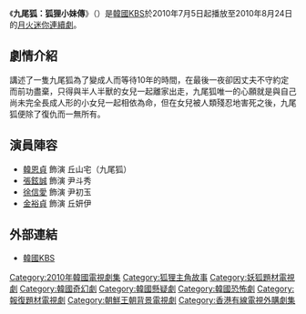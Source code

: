 {{Infobox Television
| show_name            = 九尾狐：狐狸小妹傳
| original_name        = {{lang|ko|구미호: 여우누이뎐}}
| show_name_2          = 
| image                = [[File:Grudge_The_Revolt_of_Gumiho.jpg|250px]]
| caption              = 
| genre                = 
| format               = 
| creator              = 
| developer            = 
| writer               = [[吳善亨|吳善亨]]、[[鄭道允|鄭道允]]、[[鄭惠媛|鄭惠媛]]
| director             = [[李健俊|李健俊]]
| creative_director    = 
| presenter            = 
| starring             = [[韓多感|韓恩貞]]、[[張鉉誠|張鉉誠]]、[[徐信愛|徐信愛]]、[[金裕貞|金裕貞]]
| slogan               =  
| judges               = 
| voices               = 
| narrated             = 
| theme_song           = 
| opentheme            =  
| endtheme             = 
| composer             = 
| country              = {{KOR}}
| language             = [[韩语|韩语]]
| num_seasons          = 
| num_episodes         = 16
| list_episodes        = 
| executive_producer   = 
| producer             = 
| supervising_producer = 
| editor               = 
| location             = 
| cinematography       = 
| camera               = 
| runtime              = 
| company              = 
| distributor          = 
| channel              = [[韓國放送公社|KBS電視台]]
| picture_format       = 
| audio_format         = 
| first_run            = {{KOR}}
| first_aired          = {{start date|2010|7|5}}
| last_aired           = {{end date|2010|8|24}}
| status               = 
| preceded_by          = 
| followed_by          = 
| related              = 
| website              = http://www.kbs.co.kr/drama/2010gumiho/
| 台灣名稱             = 九尾狐的復仇
| 港澳名稱             = 九尾狐傳   
}}

《'''九尾狐：狐狸小妹傳'''》（{{lang-ko|구미호: 여우누이뎐}}）是[[韓國|韓國]][[韓國放送公社|KBS]]於2010年7月5日起播放至2010年8月24日的[[KBS月火迷你連續劇|月火迷你連續劇]]。

== 劇情介紹 ==
講述了一隻九尾狐為了變成人而等待10年的時間，在最後一夜卻因丈夫不守約定而前功盡棄，只得與半人半獸的女兒一起離家出走，九尾狐唯一的心願就是與自己尚未完全長成人形的小女兒一起相依為命，但在女兒被人類殘忍地害死之後，九尾狐便除了復仇而一無所有。

== 演員陣容 ==
*[[韓多感|韓恩貞]] 飾演 丘山宅（九尾狐）
*[[張鉉誠|張鉉誠]] 飾演 尹斗秀
*[[徐信愛|徐信愛]] 飾演 尹初玉
*[[金裕貞|金裕貞]] 飾演 丘妍伊

== 外部連結 ==
*[http://www.kbs.co.kr/drama/2010gumiho/ 韓國KBS]{{Wayback|url=http://www.kbs.co.kr/drama/2010gumiho/ |date=20101102135305 }}{{ko icon}}

{{電視節目的變遷
|電視台= {{KOR}} [[KBS第2頻道|KBS 2TV]]
|播放檔次= [[KBS月火迷你連續劇|月火劇]]
|節目名稱=九尾狐：狐狸小妹傳<br />（2010年7月5日- 2010年8月24日）
|上一節目=[[國家的呼喚|國家的呼喚]]<br />（2010年5月10日 - 2010年6月29日）
|下一節目=[[成均館緋聞|成均館緋聞]]<br />（2010年8月30日 - 2010年11月2日）
}}
{{電視節目的變遷
|電視台= {{HK}} [[香港有線電視第1台|有線第1台]]
|播放檔次= 星期一至五 23:00 - 00:00
|節目名稱= 九尾狐傳 <br />（2011.05.23 - 2011.06.23）
|上一節目= [[漢武大帝|漢武大帝]]<br />（2011.03.14 - 2011.05.20）
|下一節目= [[濟眾院_(電視劇)|濟眾院]]<br />（2011.06.24 - 2011.08.19）
|2電視台= {{HK}} [[有線娛樂台|有線娛樂台]]
|2播放檔次= 星期一至五 23:00 - 00:00
|2節目名稱= 九尾狐傳 <br />（2011.11.14 - 2011.12.15）
|2上一節目= [[最佳愛情|最佳愛情]]<br />（2011.10.13 - 2011.11.11）
|2下一節目= [[薯童謠_(電視劇)|薯童謠]]<br />（2011.12.16 - 2012.03.09）
|3電視台= {{HK}} [[有線娛樂台|高清娛樂台]]
|3播放檔次= 星期一至五 23:30 - 00:30
|3節目名稱= 九尾狐傳<br />（2012.10.12 - 2012.11.14）
|3上一節目= [[濟眾院_(電視劇)|濟眾院]]<br />（2012.08.16 - 2012.10.11）
|3下一節目= [[愛情萬萬歲_(韓國電視劇)|愛情萬萬歲]]<br />（2012.11.15 - 2013.03.01）
}}
{{電視節目的變遷
|電視台={{TWN}} [[東森戲劇台|東森戲劇台]]|
|播放檔次=星期六、日 22:00 - 24:00
|節目名稱=九尾狐的復仇<br />（2011.06.25 - 2011.08.07）
|上一節目=[[原來是美男|原來是美男]] 
|下一節目=[[傳說的故鄉|傳說的故鄉]]<br />（2011.08.13 - 2011.09.03）
|2播放檔次=星期一至五 23:00 - 24:00
|2節目名稱=九尾狐的復仇<br />（2011.06.27 - 2011.07.28）
|2上一節目= [[衝吧！我的愛|衝吧！我的愛]] 
|2下一節目= [[新妓生傳|芙蓉閣之戀]]<br />（2011.08.01 - 2011.10.14）
}}
{{KBS月火迷你連續劇}}
{{南韓古裝/年代電視劇}}
{{2011年台灣播出之韓劇}}
{{DEFAULTSORT:Gumiho: Yeowoonuidyun}}
[[Category:2010年韓國電視劇集|Category:2010年韓國電視劇集]]
[[Category:狐狸主角故事|Category:狐狸主角故事]]
[[Category:妖狐題材電視劇|Category:妖狐題材電視劇]]
[[Category:韓國奇幻劇|Category:韓國奇幻劇]]
[[Category:韓國懸疑劇|Category:韓國懸疑劇]]
[[Category:韓國恐怖劇|Category:韓國恐怖劇]]
[[Category:報復題材電視劇|Category:報復題材電視劇]]
[[Category:朝鮮王朝背景電視劇|Category:朝鮮王朝背景電視劇]]
[[Category:香港有線電視外購劇集|Category:香港有線電視外購劇集]]